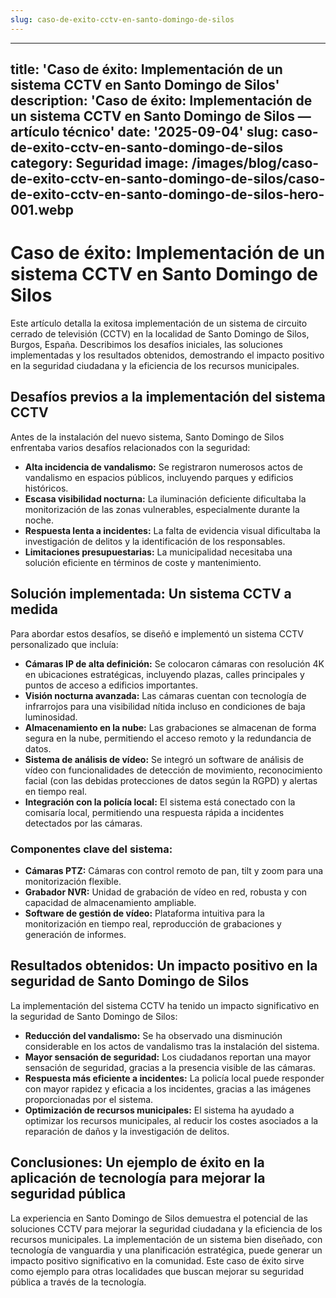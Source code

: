 ```yaml
---
slug: caso-de-exito-cctv-en-santo-domingo-de-silos
---
```







---
title: 'Caso de éxito: Implementación de un sistema CCTV en Santo Domingo de Silos'
description: 'Caso de éxito: Implementación de un sistema CCTV en Santo Domingo de
  Silos — artículo técnico'
date: '2025-09-04'
slug: caso-de-exito-cctv-en-santo-domingo-de-silos
category: Seguridad
image: /images/blog/caso-de-exito-cctv-en-santo-domingo-de-silos/caso-de-exito-cctv-en-santo-domingo-de-silos-hero-001.webp
---

# Caso de éxito: Implementación de un sistema CCTV en Santo Domingo de Silos

Este artículo detalla la exitosa implementación de un sistema de circuito cerrado de televisión (CCTV) en la localidad de Santo Domingo de Silos, Burgos, España.  Describimos los desafíos iniciales, las soluciones implementadas y los resultados obtenidos, demostrando el impacto positivo en la seguridad ciudadana y la eficiencia de los recursos municipales.

## Desafíos previos a la implementación del sistema CCTV

Antes de la instalación del nuevo sistema, Santo Domingo de Silos enfrentaba varios desafíos relacionados con la seguridad:

* **Alta incidencia de vandalismo:**  Se registraron numerosos actos de vandalismo en espacios públicos, incluyendo parques y edificios históricos.
* **Escasa visibilidad nocturna:** La iluminación deficiente dificultaba la monitorización de las zonas vulnerables, especialmente durante la noche.
* **Respuesta lenta a incidentes:** La falta de evidencia visual dificultaba la investigación de delitos y la identificación de los responsables.
* **Limitaciones presupuestarias:** La municipalidad necesitaba una solución eficiente en términos de coste y mantenimiento.

## Solución implementada: Un sistema CCTV a medida

Para abordar estos desafíos, se diseñó e implementó un sistema CCTV personalizado que incluía:

* **Cámaras IP de alta definición:** Se colocaron cámaras con resolución 4K en ubicaciones estratégicas, incluyendo plazas, calles principales y puntos de acceso a edificios importantes.
* **Visión nocturna avanzada:**  Las cámaras cuentan con tecnología de infrarrojos para una visibilidad nítida incluso en condiciones de baja luminosidad.
* **Almacenamiento en la nube:**  Las grabaciones se almacenan de forma segura en la nube, permitiendo el acceso remoto y la redundancia de datos.
* **Sistema de análisis de vídeo:**  Se integró un software de análisis de vídeo con funcionalidades de detección de movimiento, reconocimiento facial (con las debidas protecciones de datos según la RGPD) y alertas en tiempo real.
* **Integración con la policía local:**  El sistema está conectado con la comisaría local, permitiendo una respuesta rápida a incidentes detectados por las cámaras.


###  Componentes clave del sistema:

* **Cámaras PTZ:**  Cámaras con control remoto de pan, tilt y zoom para una monitorización flexible.
* **Grabador NVR:**  Unidad de grabación de vídeo en red, robusta y con capacidad de almacenamiento ampliable.
* **Software de gestión de vídeo:**  Plataforma intuitiva para la monitorización en tiempo real, reproducción de grabaciones y generación de informes.


## Resultados obtenidos: Un impacto positivo en la seguridad de Santo Domingo de Silos

La implementación del sistema CCTV ha tenido un impacto significativo en la seguridad de Santo Domingo de Silos:

* **Reducción del vandalismo:**  Se ha observado una disminución considerable en los actos de vandalismo tras la instalación del sistema.
* **Mayor sensación de seguridad:**  Los ciudadanos reportan una mayor sensación de seguridad, gracias a la presencia visible de las cámaras.
* **Respuesta más eficiente a incidentes:**  La policía local puede responder con mayor rapidez y eficacia a los incidentes, gracias a las imágenes proporcionadas por el sistema.
* **Optimización de recursos municipales:**  El sistema ha ayudado a optimizar los recursos municipales, al reducir los costes asociados a la reparación de daños y la investigación de delitos.

## Conclusiones: Un ejemplo de éxito en la aplicación de tecnología para mejorar la seguridad pública

La experiencia en Santo Domingo de Silos demuestra el potencial de las soluciones CCTV para mejorar la seguridad ciudadana y la eficiencia de los recursos municipales.  La implementación de un sistema bien diseñado, con tecnología de vanguardia y una planificación estratégica, puede generar un impacto positivo significativo en la comunidad.  Este caso de éxito sirve como ejemplo para otras localidades que buscan mejorar su seguridad pública a través de la tecnología.
